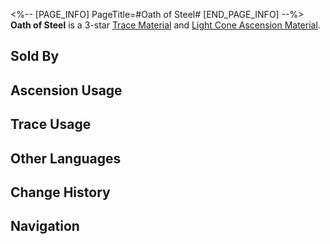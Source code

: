 <%-- [PAGE_INFO]
PageTitle=#Oath of Steel#
[END_PAGE_INFO] --%>
{{Item Infobox
|id          = 110142
|image       = Item Oath of Steel.png
|type        = Trace Material
|type2       = Light Cone Ascension Material
|invCategory = Upgrade Materials
|rarity      = 3
|effect      = 
|description = A shield forged with irreplaceable craftsmanship from an unknown alloy. Used to level up Traces moderately for {{Color|h|Preservation}} characters.
|source1     = [[Calyx (Supply Zone)]]
|source2     = [[Omni-Synthesizer]] &mdash; Material Synthesis
|source3     = [[Embers Exchange]]
|source4     = [[Omni-Synthesizer]] &mdash; Material Exchange
}}
{{Description|It may be a large shield, but it feels as light as a feather. Even after taking on a full charge, no marks can be seen on the face of the shield.<br />Ancient legends tell of a war where high-spirited warriors wielded deathray-beaming spears and shields forged of Frost Steel, defended a nation destined to falter in the face of war.<br />This shield is a witness to that war.<br /><br />"''Powerful voices chant: 'The enemies are at our gates!'''"}}
'''Oath of Steel''' is a 3-star [[Trace Material]] and [[Light Cone Ascension Material]].

==Sold By==
{{Shop Availability}}

==Ascension Usage==
{{Ascension Usage}}

==Trace Usage==
{{Trace Usage}}

==Other Languages==
{{Other Languages
|en   = Oath of Steel
|zhs  = 寒铁的誓言
|zht  = 寒鐵的誓言
|ja   = 寒鉄の誓い
|ko   = 한철의 맹세
|es   = Juramento de acero
|fr   = Serment d'acier
|ru   = Клятва мёрзлой стали
|th   = Oath of Steel
|vi   = Lời Thề Sắt Lạnh
|de   = Schwur des Stahls
|id   = Oath of Steel
|pt   = Juramento de Aço
}}

==Change History==
{{Change History|1.0}}

==Navigation==
{{Upgrade Material Navbox}}